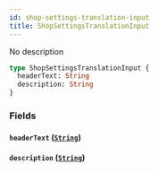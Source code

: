 ```yaml
---
id: shop-settings-translation-input
title: ShopSettingsTranslationInput
---
```


No description

```graphql
type ShopSettingsTranslationInput {
  headerText: String
  description: String
}
```

### Fields

#### `headerText` ([`String`](/developer/api-reference/scalars/string))

#### `description` ([`String`](/developer/api-reference/scalars/string))

